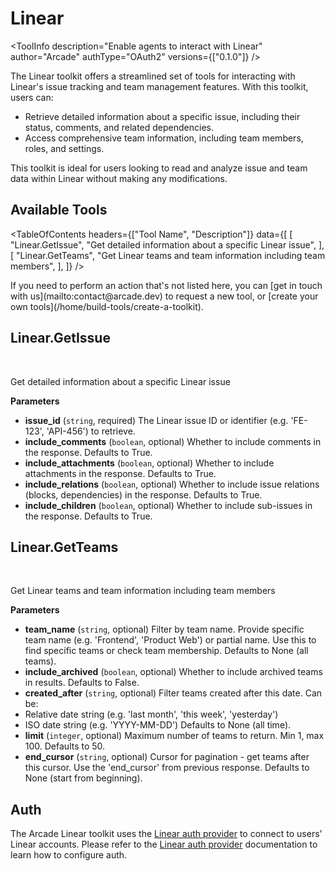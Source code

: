 # Linear


<ToolInfo
  description="Enable agents to interact with Linear"
  author="Arcade"
  authType="OAuth2"
  versions={["0.1.0"]}
/>

<Badges repo="arcadeai/arcade_linear" />

The Linear toolkit offers a streamlined set of tools for interacting with Linear's issue tracking and team management features. With this toolkit, users can:

- Retrieve detailed information about a specific issue, including their status, comments, and related dependencies.
- Access comprehensive team information, including team members, roles, and settings.

This toolkit is ideal for users looking to read and analyze issue and team data within Linear without making any modifications.

## Available Tools

<TableOfContents
  headers={["Tool Name", "Description"]}
  data={[
    [
      "Linear.GetIssue",
      "Get detailed information about a specific Linear issue",
    ],
    [
      "Linear.GetTeams",
      "Get Linear teams and team information including team members",
    ],
  ]}
/>

<Callout>
  If you need to perform an action that's not listed here, you can [get in touch
  with us](mailto:contact@arcade.dev) to request a new tool, or [create your own
  tools](/home/build-tools/create-a-toolkit).
</Callout>

## Linear.GetIssue

<br />
<TabbedCodeBlock
  tabs={[
    {
      label: "Call the Tool Directly",
      content: {
        Python: [
          "/examples/integrations/mcp-servers/linear/get_issue_example_call_tool.py",
        ],
        JavaScript: [
          "/examples/integrations/mcp-servers/linear/get_issue_example_call_tool.js",
        ],
      },
    },
  ]}
/>

Get detailed information about a specific Linear issue

**Parameters**

- **issue_id** (`string`, required) The Linear issue ID or identifier (e.g. 'FE-123', 'API-456') to retrieve.
- **include_comments** (`boolean`, optional) Whether to include comments in the response. Defaults to True.
- **include_attachments** (`boolean`, optional) Whether to include attachments in the response. Defaults to True.
- **include_relations** (`boolean`, optional) Whether to include issue relations (blocks, dependencies) in the response. Defaults to True.
- **include_children** (`boolean`, optional) Whether to include sub-issues in the response. Defaults to True.

## Linear.GetTeams

<br />
<TabbedCodeBlock
  tabs={[
    {
      label: "Call the Tool Directly",
      content: {
        Python: [
          "/examples/integrations/mcp-servers/linear/get_teams_example_call_tool.py",
        ],
        JavaScript: [
          "/examples/integrations/mcp-servers/linear/get_teams_example_call_tool.js",
        ],
      },
    },
  ]}
/>

Get Linear teams and team information including team members

**Parameters**

- **team_name** (`string`, optional) Filter by team name. Provide specific team name (e.g. 'Frontend', 'Product Web') or partial name. Use this to find specific teams or check team membership. Defaults to None (all teams).
- **include_archived** (`boolean`, optional) Whether to include archived teams in results. Defaults to False.
- **created_after** (`string`, optional) Filter teams created after this date. Can be:
- Relative date string (e.g. 'last month', 'this week', 'yesterday')
- ISO date string (e.g. 'YYYY-MM-DD')
  Defaults to None (all time).
- **limit** (`integer`, optional) Maximum number of teams to return. Min 1, max 100. Defaults to 50.
- **end_cursor** (`string`, optional) Cursor for pagination - get teams after this cursor. Use the 'end_cursor' from previous response. Defaults to None (start from beginning).

## Auth

The Arcade Linear toolkit uses the [Linear auth provider](/home/auth-providers/linear) to connect to users' Linear accounts. Please refer to the [Linear auth provider](/home/auth-providers/linear) documentation to learn how to configure auth.

<ToolFooter pipPackageName="arcade_linear" />
